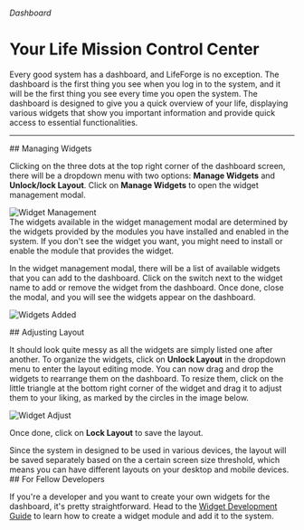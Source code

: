 
###### Dashboard

# Your Life Mission Control Center

Every good system has a dashboard, and LifeForge is no exception. The dashboard is the first thing you see when you log in to the system, and it will be the first thing you see every time you open the system. The dashboard is designed to give you a quick overview of your life, displaying various widgets that show you important information and provide quick access to essential functionalities.

---

<section id="managing-widgets">
## Managing Widgets

Clicking on the three dots at the top right corner of the dashboard screen, there will be a dropdown menu with two options: **Manage Widgets** and **Unlock/lock Layout**. Click on **Manage Widgets** to open the widget management modal.

<div className="flex items-center justify-center mt-8">
    <img src="/assets/user-dashboard/widget-management.png" alt="Widget Management" className="w-[70%] rounded-lg" />
</div>

<Notes>
The widgets available in the widget management modal are determined by the widgets provided by the modules you have installed and enabled in the system. If you don't see the widget you want, you might need to install or enable the module that provides the widget.
</Notes>

In the widget management modal, there will be a list of available widgets that you can add to the dashboard. Click on the switch next to the widget name to add or remove the widget from the dashboard. Once done, close the modal, and you will see the widgets appear on the dashboard.

![Widgets Added](/assets/user-dashboard/widgets-added.png)
</section>

<section id="adjusting-layout">
## Adjusting Layout

It should look quite messy as all the widgets are simply listed one after another. To organize the widgets, click on **Unlock Layout** in the dropdown menu to enter the layout editing mode. You can now drag and drop the widgets to rearrange them on the dashboard. To resize them, click on the little triangle at the bottom right corner of the widget and drag it to adjust them to your liking, as marked by the circles in the image below.

![Widget Adjust](/assets/user-dashboard/widget-adjust.png)

Once done, click on **Lock Layout** to save the layout.

<Notes>
Since the system in designed to be used in various devices, the layout will be saved separately based on the a certain screen size threshold, which means you can have different layouts on your desktop and mobile devices.
</Notes>
</section>

<section id="for-fellow-developers">
## For Fellow Developers

If you're a developer and you want to create your own widgets for the dashboard, it's pretty straightforward. Head to the [Widget Development Guide](/developer-guide/widget-development) to learn how to create a widget module and add it to the system.
</section>